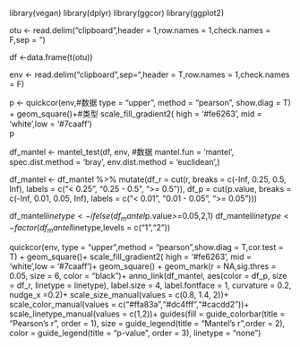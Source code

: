 
library(vegan)
library(dplyr)
library(ggcor)
library(ggplot2)


otu <- read.delim("clipboard",header = 1,row.names = 1,check.names = F,sep = "\t")

df <-data.frame(t(otu))

env <-  read.delim("clipboard",sep="\t",header = T,row.names = 1,check.names = F)

p <- quickcor(env,#数据
              type = "upper",
              method = "pearson",
              show.diag = T) +
  geom_square()+#类型
  scale_fill_gradient2( high = '#fe6263', mid = 'white',low = '#7caaff')  
p

df_mantel <- mantel_test(df, env, #数据
                         mantel.fun = 'mantel',
                         spec.dist.method = 'bray', 
                         env.dist.method = 'euclidean',)
                         

df_mantel <- df_mantel %>%
  mutate(df_r = cut(r, breaks = c(-Inf, 0.25, 0.5, Inf),
                labels = c("< 0.25", "0.25 - 0.5", ">= 0.5")),
         df_p = cut(p.value, breaks = c(-Inf, 0.01, 0.05, Inf),
                    labels = c("< 0.01", "0.01 - 0.05", ">= 0.05")))

df_mantel$linetype <- ifelse(df_mantel$p.value>=0.05,2,1)
df_mantel$linetype <- factor(df_mantel$linetype,levels = c("1","2"))

quickcor(env, type = "upper",method = "pearson",show.diag = T,cor.test = T) +
  geom_square()+
  scale_fill_gradient2( high = '#fe6263', mid = 'white',low = '#7caaff')+
  geom_square() +
  geom_mark(r = NA,sig.thres = 0.05, size = 6, color = "black")+
  anno_link(df_mantel, aes(color = df_p,
                           size = df_r,
                           linetype = linetype),
            label.size = 4,
            label.fontface = 1,
            curvature = 0.2,
            nudge_x =0.2)+
  scale_size_manual(values = c(0.8, 1.4, 2))+
  scale_color_manual(values = c("#ffa83a","#dc4fff","#cacdd2"))+
  scale_linetype_manual(values = c(1,2))+
  guides(fill = guide_colorbar(title = "Pearson's r", order = 1),
         size = guide_legend(title = "Mantel's r",order = 2),
         color = guide_legend(title = "p-value", order = 3),
         linetype = "none") 

